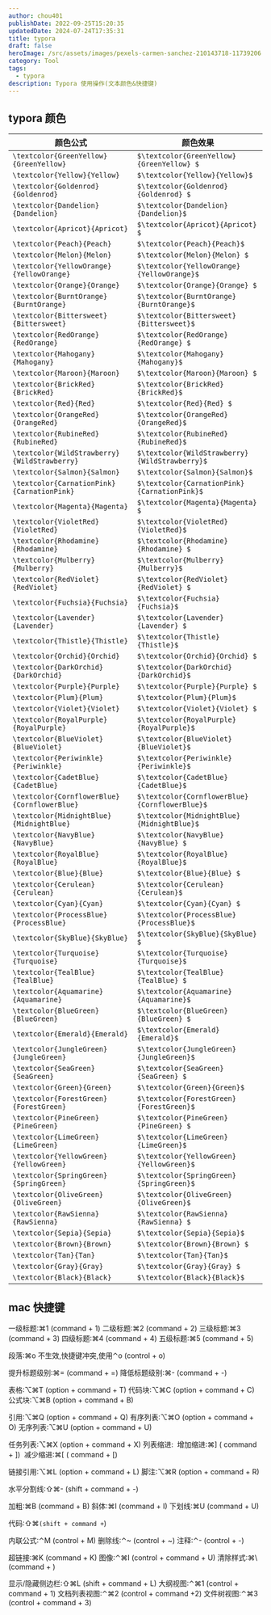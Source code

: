 ```yaml
---
author: chou401
publishDate: 2022-09-25T15:20:35
updatedDate: 2024-07-24T17:35:31
title: typora
draft: false
heroImage: /src/assets/images/pexels-carmen-sanchez-210143718-11739206.jpg
category: Tool
tags:
  - typora
description: Typora 使用操作(文本颜色&快捷键)
---
```


## typora 颜色

| 颜色公式                                     | 颜色效果                                       |
| -------------------------------------------- | ---------------------------------------------- |
| `\textcolor{GreenYellow}{GreenYellow}`       | `$\textcolor{GreenYellow}{GreenYellow} $`      |
| `\textcolor{Yellow}{Yellow}`                 | `$\textcolor{Yellow}{Yellow}$`                 |
| `\textcolor{Goldenrod}{Goldenrod}`           | `$\textcolor{Goldenrod}{Goldenrod} $`          |
| `\textcolor{Dandelion}{Dandelion}`           | `$\textcolor{Dandelion}{Dandelion}$`           |
| `\textcolor{Apricot}{Apricot}`               | `$\textcolor{Apricot}{Apricot} $`              |
| `\textcolor{Peach}{Peach}`                   | `$\textcolor{Peach}{Peach}$`                   |
| `\textcolor{Melon}{Melon}`                   | `$\textcolor{Melon}{Melon} $`                  |
| `\textcolor{YellowOrange}{YellowOrange}`     | `$\textcolor{YellowOrange}{YellowOrange}$`     |
| `\textcolor{Orange}{Orange}`                 | `$\textcolor{Orange}{Orange} $`                |
| `\textcolor{BurntOrange}{BurntOrange}`       | `$\textcolor{BurntOrange}{BurntOrange}$`       |
| `\textcolor{Bittersweet}{Bittersweet}`       | `$\textcolor{Bittersweet}{Bittersweet}$`       |
| `\textcolor{RedOrange}{RedOrange}`           | `$\textcolor{RedOrange}{RedOrange} $`          |
| `\textcolor{Mahogany}{Mahogany}`             | `$\textcolor{Mahogany}{Mahogany}$`             |
| `\textcolor{Maroon}{Maroon}`                 | `$\textcolor{Maroon}{Maroon} $`                |
| `\textcolor{BrickRed}{BrickRed}`             | `$\textcolor{BrickRed}{BrickRed}$`             |
| `\textcolor{Red}{Red}`                       | `$\textcolor{Red}{Red} $`                      |
| `\textcolor{OrangeRed}{OrangeRed}`           | `$\textcolor{OrangeRed}{OrangeRed}$`           |
| `\textcolor{RubineRed}{RubineRed}`           | `$\textcolor{RubineRed}{RubineRed}$`           |
| `\textcolor{WildStrawberry}{WildStrawberry}` | `$\textcolor{WildStrawberry}{WildStrawberry}$` |
| `\textcolor{Salmon}{Salmon}`                 | `$\textcolor{Salmon}{Salmon}$`                 |
| `\textcolor{CarnationPink}{CarnationPink}`   | `$\textcolor{CarnationPink}{CarnationPink}$`   |
| `\textcolor{Magenta}{Magenta}`               | `$\textcolor{Magenta}{Magenta} $`              |
| `\textcolor{VioletRed}{VioletRed}`           | `$\textcolor{VioletRed}{VioletRed}$`           |
| `\textcolor{Rhodamine}{Rhodamine}`           | `$\textcolor{Rhodamine}{Rhodamine} $`          |
| `\textcolor{Mulberry}{Mulberry}`             | `$\textcolor{Mulberry}{Mulberry}$`             |
| `\textcolor{RedViolet}{RedViolet}`           | `$\textcolor{RedViolet}{RedViolet} $`          |
| `\textcolor{Fuchsia}{Fuchsia}`               | `$\textcolor{Fuchsia}{Fuchsia}$`               |
| `\textcolor{Lavender}{Lavender}`             | `$\textcolor{Lavender}{Lavender} $`            |
| `\textcolor{Thistle}{Thistle}`               | `$\textcolor{Thistle}{Thistle}$`               |
| `\textcolor{Orchid}{Orchid}`                 | `$\textcolor{Orchid}{Orchid} $`                |
| `\textcolor{DarkOrchid}{DarkOrchid}`         | `$\textcolor{DarkOrchid}{DarkOrchid}$`         |
| `\textcolor{Purple}{Purple}`                 | `$\textcolor{Purple}{Purple} $`                |
| `\textcolor{Plum}{Plum}`                     | `$\textcolor{Plum}{Plum}$`                     |
| `\textcolor{Violet}{Violet}`                 | `$\textcolor{Violet}{Violet} $`                |
| `\textcolor{RoyalPurple}{RoyalPurple}`       | `$\textcolor{RoyalPurple}{RoyalPurple}$`       |
| `\textcolor{BlueViolet}{BlueViolet}`         | `$\textcolor{BlueViolet}{BlueViolet}$`         |
| `\textcolor{Periwinkle}{Periwinkle}`         | `$\textcolor{Periwinkle}{Periwinkle}$`         |
| `\textcolor{CadetBlue}{CadetBlue}`           | `$\textcolor{CadetBlue}{CadetBlue}$`           |
| `\textcolor{CornflowerBlue}{CornflowerBlue}` | `$\textcolor{CornflowerBlue}{CornflowerBlue}$` |
| `\textcolor{MidnightBlue}{MidnightBlue}`     | `$\textcolor{MidnightBlue}{MidnightBlue}$`     |
| `\textcolor{NavyBlue}{NavyBlue}`             | `$\textcolor{NavyBlue}{NavyBlue} $`            |
| `\textcolor{RoyalBlue}{RoyalBlue}`           | `$\textcolor{RoyalBlue}{RoyalBlue}$`           |
| `\textcolor{Blue}{Blue}`                     | `$\textcolor{Blue}{Blue} $`                    |
| `\textcolor{Cerulean}{Cerulean}`             | `$\textcolor{Cerulean}{Cerulean}$`             |
| `\textcolor{Cyan}{Cyan}`                     | `$\textcolor{Cyan}{Cyan} $`                    |
| `\textcolor{ProcessBlue}{ProcessBlue}`       | `$\textcolor{ProcessBlue}{ProcessBlue}$`       |
| `\textcolor{SkyBlue}{SkyBlue}`               | `$\textcolor{SkyBlue}{SkyBlue} $`              |
| `\textcolor{Turquoise}{Turquoise}`           | `$\textcolor{Turquoise}{Turquoise}$`           |
| `\textcolor{TealBlue}{TealBlue}`             | `$\textcolor{TealBlue}{TealBlue} $`            |
| `\textcolor{Aquamarine}{Aquamarine}`         | `$\textcolor{Aquamarine}{Aquamarine}$`         |
| `\textcolor{BlueGreen}{BlueGreen}`           | `$\textcolor{BlueGreen}{BlueGreen} $`          |
| `\textcolor{Emerald}{Emerald}`               | `$\textcolor{Emerald}{Emerald}$`               |
| `\textcolor{JungleGreen}{JungleGreen}`       | `$\textcolor{JungleGreen}{JungleGreen}$`       |
| `\textcolor{SeaGreen}{SeaGreen}`             | `$\textcolor{SeaGreen}{SeaGreen} $`            |
| `\textcolor{Green}{Green}`                   | `$\textcolor{Green}{Green}$`                   |
| `\textcolor{ForestGreen}{ForestGreen}`       | `$\textcolor{ForestGreen}{ForestGreen}$`       |
| `\textcolor{PineGreen}{PineGreen}`           | `$\textcolor{PineGreen}{PineGreen} $`          |
| `\textcolor{LimeGreen}{LimeGreen}`           | `$\textcolor{LimeGreen}{LimeGreen}$`           |
| `\textcolor{YellowGreen}{YellowGreen}`       | `$\textcolor{YellowGreen}{YellowGreen}$`       |
| `\textcolor{SpringGreen}{SpringGreen}`       | `$\textcolor{SpringGreen}{SpringGreen}$`       |
| `\textcolor{OliveGreen}{OliveGreen}`         | `$\textcolor{OliveGreen}{OliveGreen}$`         |
| `\textcolor{RawSienna}{RawSienna}`           | `$\textcolor{RawSienna}{RawSienna} $`          |
| `\textcolor{Sepia}{Sepia}`                   | `$\textcolor{Sepia}{Sepia}$`                   |
| `\textcolor{Brown}{Brown}`                   | `$\textcolor{Brown}{Brown} $`                  |
| `\textcolor{Tan}{Tan}`                       | `$\textcolor{Tan}{Tan}$`                       |
| `\textcolor{Gray}{Gray}`                     | `$\textcolor{Gray}{Gray} $`                    |
| `\textcolor{Black}{Black}`                   | `$\textcolor{Black}{Black}$`                   |

## mac 快捷键

一级标题:⌘1 (command + 1)
二级标题:⌘2 (command + 2)
三级标题:⌘3 (command + 3)
四级标题:⌘4 (command + 4)
五级标题:⌘5 (command + 5)

段落:⌘o 不生效,快捷键冲突,使用⌃o (control + o)

提升标题级别:⌘= (command + =)
降低标题级别:⌘- (command + -)

表格:⌥⌘T (option + command + T)
代码块:⌥⌘C (option + command + C)
公式块:⌥⌘B (option + command + B)

引用:⌥⌘Q (option + command + Q)
有序列表:⌥⌘O (option + command + O)
无序列表:⌥⌘U (option + command + U)

任务列表:⌥⌘X (option + command + X)
列表缩进:
​ 增加缩进:⌘] ( command + ])
​ 减少缩进:⌘[ ( command + [)

链接引用:⌥⌘L (option + command + L)
脚注:⌥⌘R (option + command + R)

水平分割线:⇧⌘- (shift + command + -)

加粗:⌘B (command + B)
斜体:⌘I (command + I)
下划线:⌘U (command + U)

代码:⇧⌘`(shift + command +`)

内联公式:⌃M (control + M)
删除线:⌃~ (control + ~)
注释:⌃- (control + -)

超链接:⌘K (command + K)
图像:⌃⌘I (control + command + U)
清除样式:⌘\ (command + )

显示/隐藏侧边栏:⇧⌘L (shift + command + L)
大纲视图:⌃⌘1 (control + command + 1)
文档列表视图:⌃⌘2 (control + command +2)
文件树视图:⌃⌘3 (control + command + 3)
